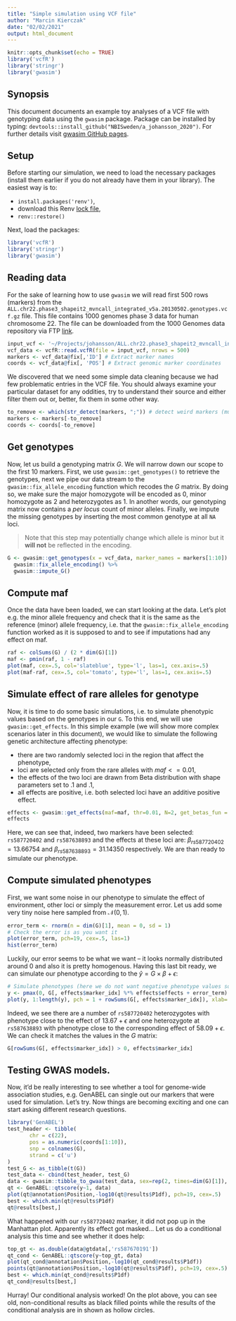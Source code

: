 ```yaml
---
title: "Simple simulation using VCF file"
author: "Marcin Kierczak"
date: "02/02/2021"
output: html_document
---
```


```r
knitr::opts_chunk$set(echo = TRUE)
library('vcfR')
library('stringr')
library('gwasim')
```
## Synopsis
This document documents an example toy analyses of a VCF file with genotyping data using the `gwasim` package.
Package can be installed by typing: `devtools::install_github("NBISweden/a_johansson_2020")`. For further details visit [gwasim GitHub pages](https://github.com/NBISweden/a_johansson_2020).

## Setup
Before starting our simulation, we need to load the necessary packages (install them earlier if you do not already have them in your library). The easiest way is to:

* `install.packages('renv')`,
* download this Renv [lock file](https://github.com/NBISweden/a_johansson_2020/blob/master/renv.lock),
* `renv::restore()`

Next, load the packages:
```r
library('vcfR')
library('stringr')
library('gwasim')
```

## Reading data
For the sake of learning how to use `gwasim` we will read first 500 rows (markers) from the `ALL.chr22.phase3_shapeit2_mvncall_integrated_v5a.20130502.genotypes.vcf.gz` file. This file contains 1000 genomes phase 3 data for human chromosome 22. The file can be downloaded from the 1000 Genomes data repository via FTP [link](ftp://ftp.1000genomes.ebi.ac.uk/vol1/ftp/release/20130502/).

```r
input_vcf <- '~/Projects/johansson/ALL.chr22.phase3_shapeit2_mvncall_integrated_v5a.20130502.genotypes.vcf.gz'
vcf_data <- vcfR::read.vcfR(file = input_vcf, nrows = 500)
markers <- vcf_data@fix[,'ID'] # Extract marker names
coords <- vcf_data@fix[, 'POS'] # Extract genomic marker coordinates
```

We discovered that we need some simple data cleaning because we had few problematic entries in the VCF file. You should always examine your particular dataset for any oddities, try to understand their source and either filter them out or, better, fix them in some other way.
```r
to_remove <- which(str_detect(markers, ";")) # detect weird markers (multi-marker)
markers <- markers[-to_remove]
coords <- coords[-to_remove]
```

## Get genotypes

Now, let us build a genotyping matrix $G$. We will narrow down our scope to the first 10 markers. First, we use `gwasim::get_genotypes()` to retrieve the genotypes, next we pipe our data stream to the `gwasim::fix_allele_encoding` function which recodes the $G$ matrix. By doing so, we make sure the major homozygote will be encoded as 0, minor homozygote as 2 and heterozygotes as 1. In another words, our genotyping matrix now contains a *per locus* count of minor alleles. Finally, we impute the missing genotypes by inserting the most common genotype at all `NA` loci. 

> Note that this step may potentially change which allele is minor but it **will not** be reflected in the encoding.
```r
G <- gwasim::get_genotypes(x = vcf_data, marker_names = markers[1:10]) %>% 
  gwasim::fix_allele_encoding() %>%
  gwasim::impute_G()
```

## Compute maf

Once the data have been loaded, we can start looking at the data. Let's plot e.g. the minor allele frequency and check that it is the same as the reference (minor) allele frequency, i.e. that the `gwasim::fix_allele_encoding` function worked as it is supposed to and to see if imputations had any effect on maf. 

```r
raf <- colSums(G) / (2 * dim(G)[1])
maf <- pmin(raf, 1 - raf)
plot(maf, cex=.5, col='slateblue', type='l', las=1, cex.axis=.5)
plot(maf-raf, cex=.5, col='tomato', type='l', las=1, cex.axis=.5)
```

## Simulate effect of rare alleles for genotype
Now, it is time to do some basic simulations, i.e. to simulate phenotypic values based on the genotypes in our `G`. 
To this end, we will use `gwasim::get_effects`. In this simple example (we will show more complex scenarios later in this document), we would like to simulate the following genetic architecture affecting phenotype:

* there are two randomly selected loci in the region that affect the phenotype,
* loci are selected only from the rare alleles with $maf <= 0.01$,
* the effects of the two loci are drawn from Beta distribution with shape parameters set to .1 and .1,
* all effects are positive, i.e. both selected loci have an additive positive effect.

```r
effects <- gwasim::get_effects(maf=maf, thr=0.01, N=2, get_betas_fun = dbeta, get_betas_args = list(shape1 = .1, shape2 = .1), rare=T, frac_negative=0, seed = 2)
effects
```
Here, we can see that, indeed, two markers have been selected: `rs587720402` and `rs587638893` and the effects at these loci are: $\beta_{rs587720402} = 13.66754$ and $\beta_{rs587638893} = 31.14350$ respectively. We are than ready to simulate our phenotype.

## Compute simulated phenotypes

First, we want some noise in our phenotype to simulate the effect of environment, other loci or simply the measurement error. Let us add some very tiny noise here sampled from $\mathcal{N}(0, 1)$.
```r
error_term <- rnorm(n = dim(G)[1], mean = 0, sd = 1)
# Check the error is as you want it
plot(error_term, pch=19, cex=.5, las=1)
hist(error_term)
```
Luckily, our error seems to be what we want -- it looks normally distributed around 0 and also it is pretty homogenous.
Having this last bit ready, we can simulate our phenotype according to the $\hat{y} = G \times \beta + \epsilon$:
```r
# Simulate phenotypes (here we do not want negative phenotype values so, we set them to 0)
y <- pmax(0, G[, effects$marker_idx] %*% effects$effects + error_term)
plot(y, 1:length(y), pch = 1 + rowSums(G[, effects$marker_idx]), xlab='individual', ylab='phenotype', las=1, cex.axis=.7, main = "Simulated phenotype per individual")
```

Indeed, we see there are a number of `rs587720402` heterozygotes with phenotype close to the effect of $13.67 + \epsilon$ and one heterozygote at `rs587638893` with phenotype close to the corresponding effect of $58.09 + \epsilon$.
We can check it matches the values in the $G$ matrix:
```r
G[rowSums(G[, effects$marker_idx]) > 0, effects$marker_idx]
```

## Testing GWAS models.

Now, it'd be really interesting to see whether a tool for genome-wide association studies, e.g. GenABEL can single out our markers that were used for simulation. Let's try. Now things are becoming exciting and one can start asking different research questions. 

```r
library('GenABEL')
test_header <- tibble(
       chr = c(22),
       pos = as.numeric(coords[1:10]),
       snp = colnames(G),
       strand = c('u')
)
test_G <- as_tibble(t(G))
test_data <- cbind(test_header, test_G)
data <- gwasim::tibble_to_gwaa(test_data, sex=rep(2, times=dim(G)[1]), trait=y, progress = F)
qt <- GenABEL::qtscore(y~1, data)
plot(qt@annotation$Position,-log10(qt@results$P1df), pch=19, cex=.5)
best <- which.min(qt@results$P1df)
qt@results[best,]
```
What happened with our `rs587720402` marker, it did not pop up in the Manhattan plot. Apparently its effect got masked... Let us do a conditional analysis this time and see whether it does help:
```r
top_gt <- as.double(data@gtdata[,'rs587670191'])
qt_cond <- GenABEL::qtscore(y~top_gt, data)
plot(qt_cond@annotation$Position,-log10(qt_cond@results$P1df))
points(qt@annotation$Position,-log10(qt@results$P1df), pch=19, cex=.5)
best <- which.min(qt_cond@results$P1df)
qt_cond@results[best,]
```
Hurray! Our conditional analysis worked! On the plot above, you can see old, non-conditional results as black filled points while the results of the conditional analysis are in shown as hollow circles.
